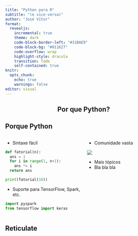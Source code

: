 ```yaml
---
title: "Python para R"
subtitle: "(e vice-versa)"
author: "José Vítor"
format:
  revealjs:
    incremental: true 
    theme: dark
    code-block-border-left: "#31BAE9"
    code-block-bg: "#011627"
    code-overflow: wrap
    highlight-style: dracula
    transition: fade
    self-contained: true
knitr:
  opts_chunk:
    echo: true
    warnings: false
editor: visual
---
```




<section class="title-slide">
    <h1 style="text-align: center">Por que Python?</h1>
</section>

<section>
<h2>Porque Python</h2>

:::::: {.columns}


:::: {.column width="50%"}
- Sintaxe fácil

::: {.fragment}
```python
def fatorial(n):
  ans = 1
  for i in range(1, n+1):
    ans *= i
  return ans

print(fatorial(10))
```
:::

- Suporte para TensorFlow, Spark, etc.

::: {.fragment}
```python
import pyspark
from tensorflow import keras
```
:::

::::

:::: {.column width="50%"}

- Comunidade vasta

::: {.fragment}
![](src/pyso.png)
:::

- Mais tópicos
- Bla bla bla

::::

::::::
</section>

<section>
<h2>Reticulate<h2>
</section>